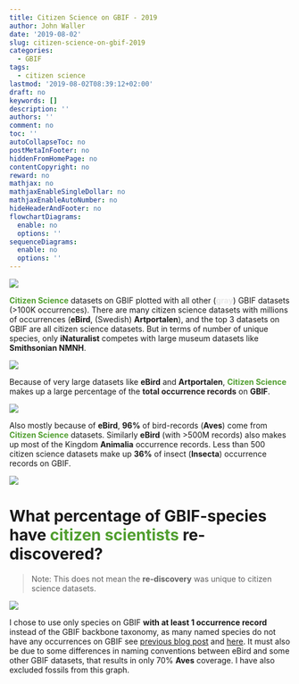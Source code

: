 ```yaml
---
title: Citizen Science on GBIF - 2019
author: John Waller
date: '2019-08-02'
slug: citizen-science-on-gbif-2019
categories:
  - GBIF
tags:
  - citizen science
lastmod: '2019-08-02T08:39:12+02:00'
draft: no
keywords: []
description: ''
authors: ''
comment: no
toc: ''
autoCollapseToc: no
postMetaInFooter: no
hiddenFromHomePage: no
contentCopyright: no
reward: no
mathjax: no
mathjaxEnableSingleDollar: no
mathjaxEnableAutoNumber: no
hideHeaderAndFooter: no
flowchartDiagrams:
  enable: no
  options: ''
sequenceDiagrams:
  enable: no
  options: ''
---
```



![](/post/2019-08-02-citizen-science-on-gbif-2019_files/datasetSpace.svg)

<span style="color:#509E2F"><b>Citizen Science</b></span> datasets on GBIF plotted with all other (<span style="color:#E8E8E8"><b>gray</b></span>) GBIF datasets (>100K occurrences). There are many citizen science datasets with millions of occurrences (**eBird**, (Swedish) **Artportalen**), and the top 3 datasets on GBIF are all citizen science datasets. But in terms of number of unique species, only **iNaturalist** competes with large museum datasets like **Smithsonian NMNH**. 

![](/post/2019-08-02-citizen-science-on-gbif-2019_files/datasetSpeciesRank.svg)

Because of very large datasets like **eBird** and **Artportalen**, <span style="color:#509E2F"><b>Citizen Science</b></span> makes up a large percentage of the <span style="color:#231F20"><b>total occurrence records</b></span> on **GBIF**. 


![](/post/2019-08-02-citizen-science-on-gbif-2019_files/growthOfCitizenScienceSlide.svg)


Also mostly because of **eBird**, **96%** of bird-records (**Aves**) come from <span style="color:#509E2F"><b>Citizen Science</b></span> datasets. Similarly **eBird** (with >500M records) also makes up most of the Kingdom **Animalia** occurrence records. Less than 500 citizen science datasets make up **36%** of insect (**Insecta**) occurrence records on GBIF. 

![](/post/2019-08-02-citizen-science-on-gbif-2019_files/percentageRecordsCS.svg)


# What percentage of GBIF-species have <span style="color:#509E2F"><b>citizen scientists</b></span> re-discovered? 

> Note: This does not mean the **re-discovery** was unique to citizen science datasets. 

![](/post/2019-08-02-citizen-science-on-gbif-2019_files/percentageSpeciesCS.svg)


I chose to use only species on GBIF **with at least 1 occurrence record** instead of the GBIF backbone taxonomy, as many named species do not have any occurrences on GBIF see [previous blog post](https://data-blog.gbif.org/post/gbif-checklist-datasets-and-data-gaps/) and [here](https://data-blog.gbif.org/post/2019-04-23-gbif-checklist-datasets-and-data-gaps_files/popularGroupsCoverageBackbone.svg). It must also be due to some differences in naming conventions between eBird and some other GBIF datasets, that results in only 70% **Aves** coverage. I have also excluded fossils from this graph.



<!--more-->
